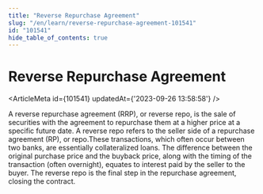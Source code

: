 ```yaml
---
title: "Reverse Repurchase Agreement"
slug: "/en/learn/reverse-repurchase-agreement-101541"
id: "101541"
hide_table_of_contents: true
---
```



# Reverse Repurchase Agreement

<ArticleMeta id={101541} updatedAt={'2023-09-26 13:58:58'} />
<div className='border-solid border-b border-t-0 my-4 border-[var(--ifm-color-gray-300)]' />

A reverse repurchase agreement (RRP), or reverse repo, is the sale of securities with the agreement to repurchase them at a higher price at a specific future date. A reverse repo refers to the seller side of a repurchase agreement (RP), or repo.These transactions, which often occur between two banks, are essentially collateralized loans. The difference between the original purchase price and the buyback price, along with the timing of the transaction (often overnight), equates to interest paid by the seller to the buyer. The reverse repo is the final step in the repurchase agreement, closing the contract.
